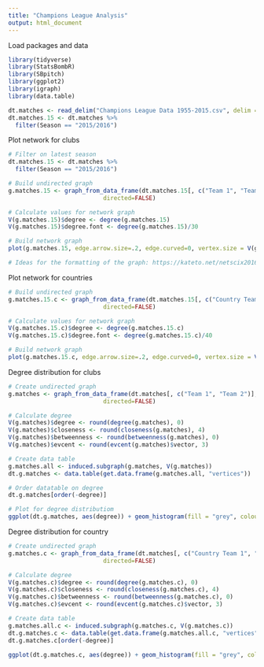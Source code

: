 ---
title: "Champions League Analysis"
output: html_document
---

Load packages and data
```{r}
library(tidyverse)
library(StatsBombR)
library(SBpitch)
library(ggplot2)
library(igraph)
library(data.table)

dt.matches <- read_delim("Champions League Data 1955-2015.csv", delim = ";")
dt.matches.15 <- dt.matches %>%
  filter(Season == "2015/2016")
```

Plot network for clubs
```{r}
# Filter on latest season
dt.matches.15 <- dt.matches %>%
  filter(Season == "2015/2016")

# Build undirected graph
g.matches.15 <- graph_from_data_frame(dt.matches.15[, c("Team 1", "Team 2")],
                           directed=FALSE)

# Calculate values for network graph
V(g.matches.15)$degree <- degree(g.matches.15)
V(g.matches.15)$degree.font <- degree(g.matches.15)/30

# Build network graph
plot(g.matches.15, edge.arrow.size=.2, edge.curved=0, vertex.size = V(g.matches.15)$degree, vertex.label.cex	= V(g.matches.15)$degree.font, vertex.label.family = "sans", vertex.label.color	= "black", edge.color	= "gray10") + par(mar = c(0, 0, 0, 0))

# Ideas for the formatting of the graph: https://kateto.net/netscix2016.html
```

Plot network for countries
```{r}
# Build undirected graph
g.matches.15.c <- graph_from_data_frame(dt.matches.15[, c("Country Team 1", "Country Team 2")],
                           directed=FALSE)

# Calculate values for network graph
V(g.matches.15.c)$degree <- degree(g.matches.15.c)
V(g.matches.15.c)$degree.font <- degree(g.matches.15.c)/40

# Build network graph
plot(g.matches.15.c, edge.arrow.size=.2, edge.curved=0, vertex.size = V(g.matches.15.c)$degree, vertex.label.cex	= V(g.matches.15.c)$degree.font, vertex.label.family = "sans", vertex.label.color	= "black", edge.color	= "gray10") + par(mar = c(0, 0, 0, 0))
```

Degree distribution for clubs
```{r}
# Create undirected graph
g.matches <- graph_from_data_frame(dt.matches[, c("Team 1", "Team 2")],
                           directed=FALSE)

# Calculate degree
V(g.matches)$degree <- round(degree(g.matches), 0)
V(g.matches)$closeness <- round(closeness(g.matches), 4)
V(g.matches)$betweenness <- round(betweenness(g.matches), 0)
V(g.matches)$evcent <- round(evcent(g.matches)$vector, 3)

# Create data table
g.matches.all <- induced.subgraph(g.matches, V(g.matches))
dt.g.matches <- data.table(get.data.frame(g.matches.all, "vertices"))

# Order datatable on degree
dt.g.matches[order(-degree)]

# Plot for degree distributiom
ggplot(dt.g.matches, aes(degree)) + geom_histogram(fill = "grey", colour = "black", binwidth = 1)
```


Degree distribution for country
```{r}
# Create undirected graph
g.matches.c <- graph_from_data_frame(dt.matches[, c("Country Team 1", "Country Team 2")],
                           directed=FALSE)

# Calculate degree
V(g.matches.c)$degree <- round(degree(g.matches.c), 0)
V(g.matches.c)$closeness <- round(closeness(g.matches.c), 4)
V(g.matches.c)$betweenness <- round(betweenness(g.matches.c), 0)
V(g.matches.c)$evcent <- round(evcent(g.matches.c)$vector, 3)

# Create data table
g.matches.all.c <- induced.subgraph(g.matches.c, V(g.matches.c))
dt.g.matches.c <- data.table(get.data.frame(g.matches.all.c, "vertices"))
dt.g.matches.c[order(-degree)]

ggplot(dt.g.matches.c, aes(degree)) + geom_histogram(fill = "grey", colour = "black", bins = 15)
```